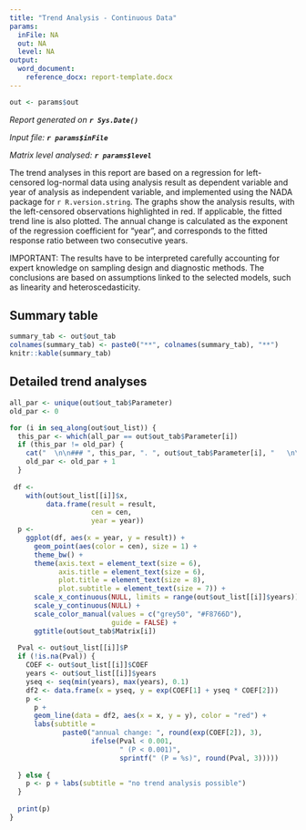 ```yaml
---
title: "Trend Analysis - Continuous Data"
params:
  inFile: NA
  out: NA
  level: NA
output:
  word_document:
    reference_docx: report-template.docx
---
```


```r
out <- params$out
```

_Report generated on **`r Sys.Date()`**_

_Input file: **`r params$inFile`**_

_Matrix level analysed: **`r params$level`**_

The trend analyses in this report are based on a regression for left-censored log-normal data using analysis result as dependent variable and year of analysis as independent variable, and implemented using the NADA package for `r R.version.string`. The graphs show the analysis results, with the left-censored observations highlighted in red. If applicable, the fitted trend line is also plotted. The annual change is calculated as the exponent of the regression coefficient for "year", and corresponds to the fitted response ratio between two consecutive years.

IMPORTANT: The results have to be interpreted carefully accounting for expert knowledge on sampling design and diagnostic methods. The conclusions are based on assumptions linked to the selected models, such as linearity and heteroscedasticity.

## Summary table

```r
summary_tab <- out$out_tab
colnames(summary_tab) <- paste0("**", colnames(summary_tab), "**")
knitr::kable(summary_tab)
```

## Detailed trend analyses

```r
all_par <- unique(out$out_tab$Parameter)
old_par <- 0

for (i in seq_along(out$out_list)) {
  this_par <- which(all_par == out$out_tab$Parameter[i])
  if (this_par != old_par) {
    cat("  \n\n### ", this_par, ". ", out$out_tab$Parameter[i], "   \n\n", sep = "")
    old_par <- old_par + 1
  }
  
 df <-
    with(out$out_list[[i]]$x,
         data.frame(result = result,
                    cen = cen,
                    year = year))
  p <-
    ggplot(df, aes(x = year, y = result)) +
      geom_point(aes(color = cen), size = 1) +
      theme_bw() +
      theme(axis.text = element_text(size = 6),
            axis.title = element_text(size = 6),
            plot.title = element_text(size = 8),
            plot.subtitle = element_text(size = 7)) +
      scale_x_continuous(NULL, limits = range(out$out_list[[i]]$years)) +
      scale_y_continuous(NULL) +
      scale_color_manual(values = c("grey50", "#F8766D"),
                         guide = FALSE) +
      ggtitle(out$out_tab$Matrix[i])
  
  Pval <- out$out_list[[i]]$P
  if (!is.na(Pval)) {
    COEF <- out$out_list[[i]]$COEF
    years <- out$out_list[[i]]$years
    yseq <- seq(min(years), max(years), 0.1)
    df2 <- data.frame(x = yseq, y = exp(COEF[1] + yseq * COEF[2]))
    p <-
      p +
      geom_line(data = df2, aes(x = x, y = y), color = "red") +
      labs(subtitle =
             paste0("annual change: ", round(exp(COEF[2]), 3),
                    ifelse(Pval < 0.001,
                           " (P < 0.001)",
                           sprintf(" (P = %s)", round(Pval, 3)))))
    
  } else {
    p <- p + labs(subtitle = "no trend analysis possible")
  }
  
  print(p)
}
```

